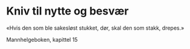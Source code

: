 <Work id="ubb-diplom-0034" />

# Kniv til nytte og besvær

«Hvis den som ble sakesløst stukket, dør, skal den som stakk, drepes.»

Mannhelgeboken, kapittel 15

<Work id="ubb-diplom-0034" />
